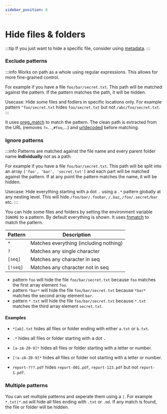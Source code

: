 ```yaml
---
sidebar_position: 6
---
```


# Hide files & folders

:::tip
If you just want to hide a specific file, consider using [metadata](./metadata.md#hidden).
:::

### Exclude patterns


<Upcoming version="3.3"/>

:::info
Works on path as a whole using regular expressions. This allows for more fine-grained control.

For example if you have a file `foo/bar/secret.txt`. This path will be matched against the pattern. If the pattern matches the path, it will be hidden.

Usecase: Hide some files and fodlers in specific locations only. For example pattern `^foo/secret.txt` hides `foo/secret.txt` but not `/abc/foo/secret.txt`.
:::

It uses [preg_match](https://www.php.net/manual/en/function.preg-match.php) to match the pattern.
The clean path is extracted from the URL (removes `?=..`,`#foo`,...) and [urldecoded](https://www.php.net/manual/en/function.urldecode) before matching.

### Ignore patterns

:::info
Patterns are matched against the file name and every parent folder name **individually** not as a path.

For example if you have a file `foo/bar/secret.txt`. This path will be split into an array `['foo', 'bar', 'secret.txt']` and each part will be matched against the pattern. If at any point the pattern matches the name, it will be hidden.

Usecase: Hide everything starting with a dot <kbd>.</kbd> using a `.*` pattern globally at any nesting level. This will hide `/foo/bar/.foobar`, `/.baz`, `/foo/.secret/bar` etc.
:::

You can hide some files and folders by setting the environment variable `IGNORE` to a pattern. By default everything is shown.
It uses [fnmatch](https://www.php.net/manual/en/function.fnmatch.php) to match the pattern.

| Pattern  | Description                            |
| -------- | -------------------------------------- |
| `*`      | Matches everything (including nothing) |
| `?`      | Matches any single character           |
| `[seq]`  | Matches any character in seq           |
| `[!seq]` | Matches any character not in seq       |

- pattern `foo` will hide the file `foo/bar/secret.txt` because `foo` matches the first array element `foo`.
- pattern `*bar*` will hide the file `foo/bar/secret.txt` because `*bar*` matches the second array element `bar`.
- pattern `*.txt` will hide the file `foo/bar/secret.txt` because `*.txt` matches the third array element `secret.txt`.

#### Examples

- `*[ab].txt` hides all files or folder ending with either `a.txt` or `b.txt`.

- `.*` hides all files or folder starting with a dot <kbd>.</kbd>

- `[a-zA-Z0-9]*` hides all files or folder starting with a letter or number.

- `[!a-zA-Z0-9]*` hides all files or folder not starting with a letter or number.

- `report-???.pdf` hides `report-001.pdf`, `report-123.pdf` but not `report-1.pdf`.

### Multiple patterns

<Upcoming version="3.3"/>

You can set multiple patterns and seperate them using a `|`. For example `*.txt|*.md` will hide all files ending with `.txt` or `.md`. If any match is found, the file or folder will be hidden.


<EnvConfig name="IGNORE|EXCLUDE" init="<empty>|<empty>" values="<pattern>|<pattern>" versions="1.2|3.3" desc="Check each path segment individually|Consider the path as a whole allowing for more fine-grained control." />
